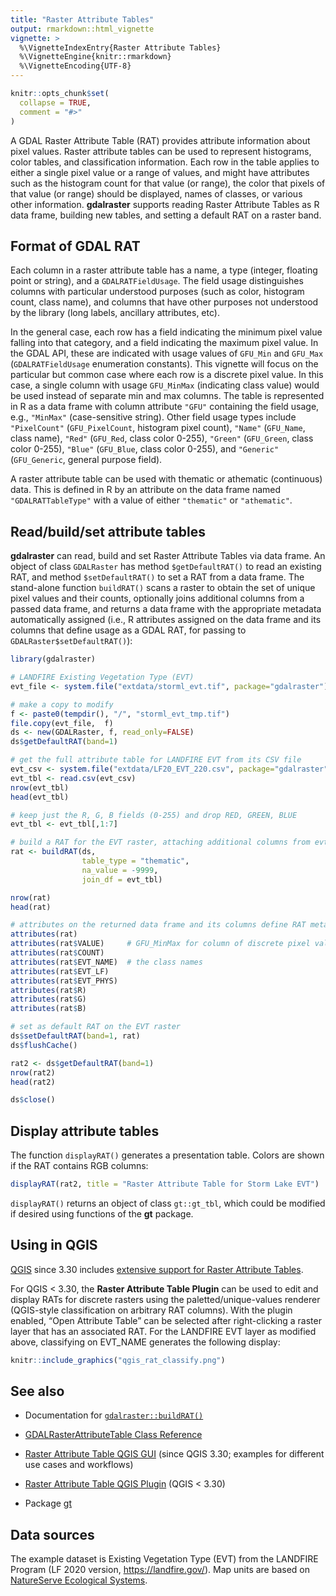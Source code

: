 ```yaml
---
title: "Raster Attribute Tables"
output: rmarkdown::html_vignette
vignette: >
  %\VignetteIndexEntry{Raster Attribute Tables}
  %\VignetteEngine{knitr::rmarkdown}
  %\VignetteEncoding{UTF-8}
---
```


```r
knitr::opts_chunk$set(
  collapse = TRUE,
  comment = "#>"
)
```

A GDAL Raster Attribute Table (RAT) provides attribute information about pixel values. Raster attribute tables can be used to represent histograms, color tables, and classification information. Each row in the table applies to either a single pixel value or a range of values, and might have attributes such as the histogram count for that value (or range), the color that pixels of that value (or range) should be displayed, names of classes, or various other information. **gdalraster** supports reading Raster Attribute Tables as R data frame, building new tables, and setting a default RAT on a raster band.

## Format of GDAL RAT

Each column in a raster attribute table has a name, a type (integer, floating point or string), and a `GDALRATFieldUsage`. The field usage distinguishes columns with particular understood purposes (such as color, histogram count, class name), and columns that have other purposes not understood by the library (long labels, ancillary attributes, etc).

In the general case, each row has a field indicating the minimum pixel value falling into that category, and a field indicating the maximum pixel value. In the GDAL API, these are indicated with usage values of `GFU_Min` and `GFU_Max` (`GDALRATFieldUsage` enumeration constants). This vignette will focus on the particular but common case where each row is a discrete pixel value. In this case, a single column with usage `GFU_MinMax` (indicating class value) would be used instead of separate min and max columns. The table is represented in R as a data frame with column attribute `"GFU"` containing the field usage, e.g., `"MinMax"` (case-sensitive string). Other field usage types include `"PixelCount"` (`GFU_PixelCount`, histogram pixel count), `"Name"` (`GFU_Name`, class name), `"Red"` (`GFU_Red`, class color 0-255), `"Green"` (`GFU_Green`, class color 0-255), `"Blue"` (`GFU_Blue`, class color 0-255), and `"Generic"` (`GFU_Generic`, general purpose field).

A raster attribute table can be used with thematic or athematic (continuous) data. This is defined in R by an attribute on the data frame named `"GDALRATTableType"` with a value of either `"thematic"` or `"athematic"`.

## Read/build/set attribute tables

**gdalraster** can read, build and set Raster Attribute Tables via data frame. An object of class `GDALRaster` has method `$getDefaultRAT()` to read an existing RAT, and method `$setDefaultRAT()` to set a RAT from a data frame. The stand-alone function `buildRAT()` scans a raster to obtain the set of unique pixel values and their counts, optionally joins additional columns from a passed data frame, and returns a data frame with the appropriate metadata automatically assigned (i.e., R attributes assigned on the data frame and its columns that define usage as a GDAL RAT, for passing to `GDALRaster$setDefaultRAT()`):

```r
library(gdalraster)

# LANDFIRE Existing Vegetation Type (EVT)
evt_file <- system.file("extdata/storml_evt.tif", package="gdalraster")

# make a copy to modify
f <- paste0(tempdir(), "/", "storml_evt_tmp.tif")
file.copy(evt_file,  f)
ds <- new(GDALRaster, f, read_only=FALSE)
ds$getDefaultRAT(band=1)

# get the full attribute table for LANDFIRE EVT from its CSV file
evt_csv <- system.file("extdata/LF20_EVT_220.csv", package="gdalraster")
evt_tbl <- read.csv(evt_csv)
nrow(evt_tbl)
head(evt_tbl)

# keep just the R, G, B fields (0-255) and drop RED, GREEN, BLUE
evt_tbl <- evt_tbl[,1:7]

# build a RAT for the EVT raster, attaching additional columns from evt_tbl
rat <- buildRAT(ds,
                table_type = "thematic",
                na_value = -9999,
                join_df = evt_tbl)

nrow(rat)
head(rat)

# attributes on the returned data frame and its columns define RAT metadata
attributes(rat)
attributes(rat$VALUE)     # GFU_MinMax for column of discrete pixel values
attributes(rat$COUNT)
attributes(rat$EVT_NAME)  # the class names
attributes(rat$EVT_LF)
attributes(rat$EVT_PHYS)
attributes(rat$R)
attributes(rat$G)
attributes(rat$B)

# set as default RAT on the EVT raster
ds$setDefaultRAT(band=1, rat)
ds$flushCache()

rat2 <- ds$getDefaultRAT(band=1)
nrow(rat2)
head(rat2)

ds$close()
```

## Display attribute tables

The function `displayRAT()` generates a presentation table. Colors are shown if the RAT contains RGB columns:

```r
displayRAT(rat2, title = "Raster Attribute Table for Storm Lake EVT")
```

`displayRAT()` returns an object of class `gt::gt_tbl`, which could be modified if desired using functions of the **gt** package.

## Using in QGIS

[QGIS](https://qgis.org/) since 3.30 includes [extensive support for Raster Attribute Tables](https://qgis.org/en/site/forusers/visualchangelog330/index.html#feature-raster-attribute-tables-rat-suppport).

For QGIS < 3.30, the **Raster Attribute Table Plugin** can be used to edit and display RATs for discrete rasters using the paletted/unique-values renderer (QGIS-style classification on arbitrary RAT columns). With the plugin enabled, "Open Attribute Table" can be selected after right-clicking a raster layer that has an associated RAT. For the LANDFIRE EVT layer as modified above, classifying on EVT_NAME generates the following display:

```r
knitr::include_graphics("qgis_rat_classify.png")
```

## See also

* Documentation for [`gdalraster::buildRAT()`](https://usdaforestservice.github.io/gdalraster/reference/buildRAT.html)

* [GDALRasterAttributeTable Class Reference](https://gdal.org/doxygen/classGDALRasterAttributeTable.html)

* [Raster Attribute Table QGIS GUI](https://github.com/qgis/QGIS/pull/50687) (since QGIS 3.30; examples for different use cases and workflows)

* [Raster Attribute Table QGIS Plugin](https://github.com/noaa-ocs-hydrography/qgis-raster-attribute-table-plugin) (QGIS < 3.30)

* Package [gt](https://gt.rstudio.com/)

## Data sources

The example dataset is Existing Vegetation Type (EVT) from the LANDFIRE Program (LF 2020 version, <https://landfire.gov/>). Map units are based on [NatureServe Ecological Systems](https://www.natureserve.org/products/terrestrial-ecological-systems-united-states).


